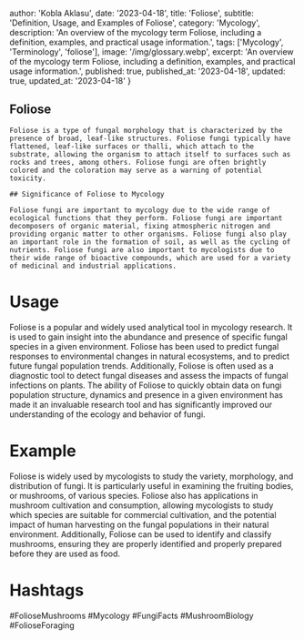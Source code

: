 
  author: 'Kobla Aklasu',
  date: '2023-04-18',
  title: 'Foliose',
  subtitle: 'Definition, Usage, and Examples of Foliose',
  category: 'Mycology',
  description: 'An overview of the mycology term Foliose, including a definition, examples, and practical usage information.',
  tags: ['Mycology', 'Terminology', 'foliose'],
  image: '/img/glossary.webp',
  excerpt: 'An overview of the mycology term Foliose, including a definition, examples, and practical usage information.',
  published: true,
  published_at: '2023-04-18',
  updated: true,
  updated_at: '2023-04-18'
}




## Foliose
    
    Foliose is a type of fungal morphology that is characterized by the presence of broad, leaf-like structures. Foliose fungi typically have flattened, leaf-like surfaces or thalli, which attach to the substrate, allowing the organism to attach itself to surfaces such as rocks and trees, among others. Foliose fungi are often brightly colored and the coloration may serve as a warning of potential toxicity.
    
    ## Significance of Foliose to Mycology
    
    Foliose fungi are important to mycology due to the wide range of ecological functions that they perform. Foliose fungi are important decomposers of organic material, fixing atmospheric nitrogen and providing organic matter to other organisms. Foliose fungi also play an important role in the formation of soil, as well as the cycling of nutrients. Foliose fungi are also important to mycologists due to their wide range of bioactive compounds, which are used for a variety of medicinal and industrial applications.

# Usage

Foliose is a popular and widely used analytical tool in mycology research. It is used to gain insight into the abundance and presence of specific fungal species in a given environment. Foliose has been used to predict fungal responses to environmental changes in natural ecosystems, and to predict future fungal population trends. Additionally, Foliose is often used as a diagnostic tool to detect fungal diseases and assess the impacts of fungal infections on plants. The ability of Foliose to quickly obtain data on fungi population structure, dynamics and presence in a given environment has made it an invaluable research tool and has significantly improved our understanding of the ecology and behavior of fungi.

# Example

Foliose is widely used by mycologists to study the variety, morphology, and distribution of fungi. It is particularly useful in examining the fruiting bodies, or mushrooms, of various species. Foliose also has applications in mushroom cultivation and consumption, allowing mycologists to study which species are suitable for commercial cultivation, and the potential impact of human harvesting on the fungal populations in their natural environment. Additionally, Foliose can be used to identify and classify mushrooms, ensuring they are properly identified and properly prepared before they are used as food.

# Hashtags

#FolioseMushrooms #Mycology #FungiFacts #MushroomBiology #FolioseForaging

